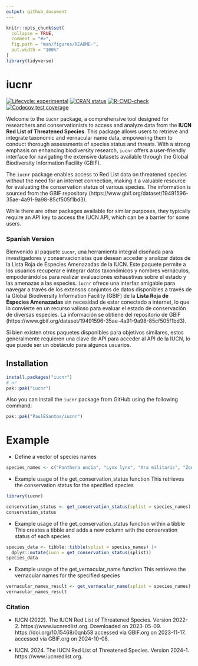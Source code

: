 ```yaml
---
output: github_document
---
```


<!-- README.md is generated from README.Rmd. Please edit that file -->

```r
knitr::opts_chunk$set(
  collapse = TRUE,
  comment = "#>",
  fig.path = "man/figures/README-",
  out.width = "100%"
)
library(tidyverse)

```

# iucnr

<!-- badges: start -->
[![Lifecycle: experimental](https://img.shields.io/badge/lifecycle-experimental-orange.svg)](https://lifecycle.r-lib.org/articles/stages.html#experimental)
[![CRAN status](https://www.r-pkg.org/badges/version/iucnr)](https://CRAN.R-project.org/package=iucnr)
[![R-CMD-check](https://github.com/PaulESantos/iucnr/actions/workflows/R-CMD-check.yaml/badge.svg)](https://github.com/PaulESantos/iucnr/actions/workflows/R-CMD-check.yaml)
[![Codecov test coverage](https://codecov.io/gh/PaulESantos/iucnr/graph/badge.svg)](https://app.codecov.io/gh/PaulESantos/iucnr)
<!-- badges: end -->

Welcome to the `iucnr` package, a comprehensive tool designed for researchers and conservationists to access and analyze data from the **IUCN Red List of Threatened Species**. This package allows users to retrieve and integrate taxonomic and vernacular name data, empowering them to conduct thorough assessments of species status and threats. With a strong emphasis on enhancing biodiversity research, `iucnr` offers a user-friendly interface for navigating the extensive datasets available through the Global Biodiversity Information Facility (GBIF).

The `iucnr` package enables access to Red List data on threatened species without the need for an internet connection, making it a valuable resource for evaluating the conservation status of various species. The information is sourced from the GBIF repository (https://www.gbif.org/dataset/19491596-35ae-4a91-9a98-85cf505f1bd3).

While there are other packages available for similar purposes, they typically require an API key to access the IUCN API, which can be a barrier for some users.

### Spanish Version

Bienvenido al paquete `iucnr`, una herramienta integral diseñada para investigadores y conservacionistas que desean acceder y analizar datos de la Lista Roja de Especies Amenazadas de la IUCN. Este paquete permite a los usuarios recuperar e integrar datos taxonómicos y nombres vernáculos, empoderándolos para realizar evaluaciones exhaustivas sobre el estado y las amenazas a las especies. `iucnr` ofrece una interfaz amigable para navegar a través de los extensos conjuntos de datos disponibles a través de la Global Biodiversity Information Facility (GBIF) de la **Lista Roja de Especies Amenazadas** sin necesidad de estar conectado a internet, lo que lo convierte en un recurso valioso para evaluar el estado de conservación de diversas especies. La información se obtiene del repositorio de GBIF (https://www.gbif.org/dataset/19491596-35ae-4a91-9a98-85cf505f1bd3).

Si bien existen otros paquetes disponibles para objetivos similares, estos generalmente requieren una clave de API para acceder al API de la IUCN, lo que puede ser un obstáculo para algunos usuarios.

## Installation

``` r
install.packages("iucnr")
# or
pak::pak("iucnr")
```

Also you can install the `iucnr` package from GitHub using the
following command:

``` r
pak::pak("PaulESantos/iucnr")
```

# Example

- Define a vector of species names

```r
species_names <- c("Panthera uncia", "Lynx lynx", "Ara militaris", "Zonotrichia capencis")
```

- Example usage of the get_conservation_status function
 This retrieves the conservation status for the specified species

```r
library(iucnr)

conservation_status <- get_conservation_status(splist = species_names)
conservation_status
```

- Example usage of the get_conservation_status function within a tibble
 This creates a tibble and adds a new column with the conservation status of each species

```r
species_data <- tibble::tibble(splist = species_names) |> 
  dplyr::mutate(iucn = get_conservation_status(splist))
species_data
```

- Example usage of the get_vernacular_name function
 This retrieves the vernacular names for the specified species

```r
vernacular_names_result <- get_vernacular_name(splist = species_names)
vernacular_names_result
```

### Citation
 - IUCN (2022). The IUCN Red List of Threatened Species. Version 2022-2. https://www.iucnredlist.org. Downloaded on 2023-05-09. https://doi.org/10.15468/0qnb58 accessed via GBIF.org on 2023-11-17. accessed via GBIF.org on 2024-10-08.
 
 - IUCN. 2024. The IUCN Red List of Threatened Species. Version 2024-1. https://www.iucnredlist.org.
 
